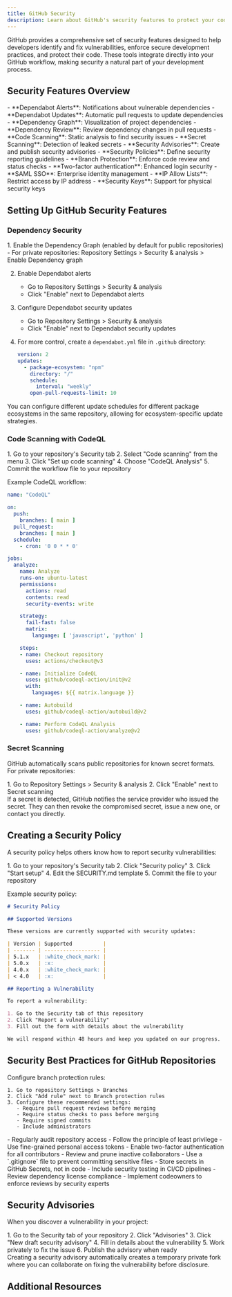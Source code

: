 ```yaml
---
title: GitHub Security
description: Learn about GitHub's security features to protect your code, detect vulnerabilities,
---
```



GitHub provides a comprehensive set of security features designed to help developers identify and fix vulnerabilities, enforce secure development practices, and protect their code. These tools integrate directly into your GitHub workflow, making security a natural part of your development process.

## Security Features Overview

<Tabs>
  <TabItem label="Dependency Security">
    - **Dependabot Alerts**: Notifications about vulnerable dependencies
    - **Dependabot Updates**: Automatic pull requests to update dependencies
    - **Dependency Graph**: Visualization of project dependencies
    - **Dependency Review**: Review dependency changes in pull requests
  </TabItem>
  <TabItem label="Code Security">
    - **Code Scanning**: Static analysis to find security issues
    - **Secret Scanning**: Detection of leaked secrets
    - **Security Advisories**: Create and publish security advisories
    - **Security Policies**: Define security reporting guidelines
  </TabItem>
  <TabItem label="Access Control">
    - **Branch Protection**: Enforce code review and status checks
    - **Two-factor authentication**: Enhanced login security
    - **SAML SSO**: Enterprise identity management
    - **IP Allow Lists**: Restrict access by IP address
    - **Security Keys**: Support for physical security keys
  </TabItem>
</Tabs>

## Setting Up GitHub Security Features

### Dependency Security

<Steps>
  1. Enable the Dependency Graph (enabled by default for public repositories)
      - For private repositories: Repository Settings > Security & analysis > Enable Dependency graph
      
  2. Enable Dependabot alerts
      - Go to Repository Settings > Security & analysis
      - Click "Enable" next to Dependabot alerts
      
  3. Configure Dependabot security updates
      - Go to Repository Settings > Security & analysis
      - Click "Enable" next to Dependabot security updates
      
  4. For more control, create a `dependabot.yml` file in `.github` directory:
  
     ```yaml
     version: 2
     updates:
       - package-ecosystem: "npm"
         directory: "/"
         schedule:
           interval: "weekly"
         open-pull-requests-limit: 10
     ```
</Steps>

<Aside type="tip">
  You can configure different update schedules for different package ecosystems in the same repository, allowing for ecosystem-specific update strategies.
</Aside>

### Code Scanning with CodeQL

<Steps>
  1. Go to your repository's Security tab
  2. Select "Code scanning" from the menu
  3. Click "Set up code scanning"
  4. Choose "CodeQL Analysis"
  5. Commit the workflow file to your repository
</Steps>

Example CodeQL workflow:

```yaml
name: "CodeQL"

on:
  push:
    branches: [ main ]
  pull_request:
    branches: [ main ]
  schedule:
    - cron: '0 0 * * 0'

jobs:
  analyze:
    name: Analyze
    runs-on: ubuntu-latest
    permissions:
      actions: read
      contents: read
      security-events: write

    strategy:
      fail-fast: false
      matrix:
        language: [ 'javascript', 'python' ]

    steps:
    - name: Checkout repository
      uses: actions/checkout@v3

    - name: Initialize CodeQL
      uses: github/codeql-action/init@v2
      with:
        languages: ${{ matrix.language }}

    - name: Autobuild
      uses: github/codeql-action/autobuild@v2

    - name: Perform CodeQL Analysis
      uses: github/codeql-action/analyze@v2
```

### Secret Scanning

GitHub automatically scans public repositories for known secret formats. For private repositories:

<Steps>
  1. Go to Repository Settings > Security & analysis
  2. Click "Enable" next to Secret scanning
</Steps>

<Aside type="caution">
  If a secret is detected, GitHub notifies the service provider who issued the secret. They can then revoke the compromised secret, issue a new one, or contact you directly.
</Aside>

## Creating a Security Policy

A security policy helps others know how to report security vulnerabilities:

<Steps>
  1. Go to your repository's Security tab
  2. Click "Security policy"
  3. Click "Start setup"
  4. Edit the SECURITY.md template
  5. Commit the file to your repository
</Steps>

Example security policy:

```markdown
# Security Policy

## Supported Versions

These versions are currently supported with security updates:

| Version | Supported          |
| ------- | ------------------ |
| 5.1.x   | :white_check_mark: |
| 5.0.x   | :x:                |
| 4.0.x   | :white_check_mark: |
| < 4.0   | :x:                |

## Reporting a Vulnerability

To report a vulnerability:

1. Go to the Security tab of this repository
2. Click "Report a vulnerability"
3. Fill out the form with details about the vulnerability

We will respond within 48 hours and keep you updated on our progress.
```

## Security Best Practices for GitHub Repositories

<Tabs>
  <TabItem label="Branch Protection">
    Configure branch protection rules:
    
    1. Go to repository Settings > Branches
    2. Click "Add rule" next to Branch protection rules
    3. Configure these recommended settings:
       - Require pull request reviews before merging
       - Require status checks to pass before merging
       - Require signed commits
       - Include administrators
  </TabItem>
  <TabItem label="Access Control">
    - Regularly audit repository access
    - Follow the principle of least privilege
    - Use fine-grained personal access tokens
    - Enable two-factor authentication for all contributors
    - Review and prune inactive collaborators
  </TabItem>
  <TabItem label="Secure Development">
    - Use a `.gitignore` file to prevent committing sensitive files
    - Store secrets in GitHub Secrets, not in code
    - Include security testing in CI/CD pipelines
    - Review dependency license compliance
    - Implement codeowners to enforce reviews by security experts
  </TabItem>
</Tabs>

## Security Advisories

When you discover a vulnerability in your project:

<Steps>
  1. Go to the Security tab of your repository
  2. Click "Advisories"
  3. Click "New draft security advisory"
  4. Fill in details about the vulnerability
  5. Work privately to fix the issue
  6. Publish the advisory when ready
</Steps>

<Aside type="note">
  Creating a security advisory automatically creates a temporary private fork where you can collaborate on fixing the vulnerability before disclosure.
</Aside>

## Additional Resources

<CardGrid>
  <LinkCard 
    title="GitHub Security Documentation" 
    href="https://docs.github.com/en/code-security"
    description="Official documentation for GitHub's security features" 
  />
  <LinkCard 
    title="GitHub Security Lab" 
    href="https://securitylab.github.com/"
    description="Research and tools from GitHub's security experts" 
  />
  <LinkCard 
    title="OWASP Top Ten" 
    href="https://owasp.org/www-project-top-ten/"
    description="The Open Web Application Security Project's top security risks" 
  />
</CardGrid>
